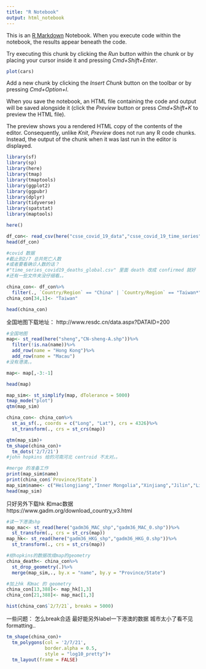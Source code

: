```yaml
---
title: "R Notebook"
output: html_notebook
---
```


This is an [R Markdown](http://rmarkdown.rstudio.com) Notebook. When you execute code within the notebook, the results appear beneath the code. 

Try executing this chunk by clicking the *Run* button within the chunk or by placing your cursor inside it and pressing *Cmd+Shift+Enter*. 

```r
plot(cars)
```

Add a new chunk by clicking the *Insert Chunk* button on the toolbar or by pressing *Cmd+Option+I*.

When you save the notebook, an HTML file containing the code and output will be saved alongside it (click the *Preview* button or press *Cmd+Shift+K* to preview the HTML file). 

The preview shows you a rendered HTML copy of the contents of the editor. Consequently, unlike *Knit*, *Preview* does not run any R code chunks. Instead, the output of the chunk when it was last run in the editor is displayed.

```r
library(sf)
library(sp)
library(here)
library(tmap)
library(tmaptools)
library(ggplot2)
library(ggpubr)
library(dplyr)
library(tidyverse)
library(spatstat)
library(maptools)

here()
```

```r
df_con<- read_csv(here("csse_covid_19_data","csse_covid_19_time_series","time_series_covid19_confirmed_global.csv"))
head(df_con)

#covid 数据
#截止到2/7 总共死亡人数
#或者要看确诊人数的话？
#"time_series_covid19_deaths_global.csv" 里面 death 改成 confirmed 就好
#还有一些文件夹没仔细看。。

china_con<- df_con%>%
  filter(., `Country/Region` == "China" | `Country/Region` == "Taiwan*")
china_con[34,1]<- "Taiwan"

head(china_con)
```


全国地图下载地址：
http://www.resdc.cn/data.aspx?DATAID=200

```r
#全国地图
map<- st_read(here("sheng","CN-sheng-A.shp"))%>%
  filter(!is.na(name))%>%
  add_row(name = "Hong Kong")%>%
  add_row(name = "Macau")
#没有港澳。。

map<- map[,-3:-1]

head(map)

map_sim<- st_simplify(map, dTolerance = 5000)
tmap_mode("plot")
qtm(map_sim)
```

```r
china_con<- china_con%>%
  st_as_sf(., coords = c("Long", "Lat"), crs = 4326)%>%
  st_transform(., crs = st_crs(map))

qtm(map_sim)+
tm_shape(china_con)+
  tm_dots('2/7/21')
#john hopkins 给的河南河北 centroid 不太对。。
```

```r
#merge 的准备工作
print(map_sim$name)
print(china_con$`Province/State`)
map_sim$name<- c("Heilongjiang","Inner Mongolia","Xinjiang","Jilin","Liaoning","Hebei","Gansu","Beijing","Shanxi","Tianjin","Shaanxi","Qinghai","Ningxia","Shandong","Tibet","Henan","Jiangsu","Anhui","Sichuan","Hubei","Shanghai","Chongqing","Zhejiang","Jiangxi","Hunan","Yunan","Guizhou","Fujian","Guangxi","Taiwan","Guangdong","Hainan","Hong Kong","Macau")
head(map_sim)

```
只好另外下载hk 和mac数据
https://www.gadm.org/download_country_v3.html

```r
#读一下港澳shp
map_mac<- st_read(here("gadm36_MAC_shp","gadm36_MAC_0.shp"))%>%
  st_transform(., crs = st_crs(map))
map_hk<- st_read(here("gadm36_HKG_shp","gadm36_HKG_0.shp"))%>%
  st_transform(., crs = st_crs(map))

```

```r
#给hopkins的数据改成map的geometry
china_death<- china_con%>%
  st_drop_geometry(.)%>%
  merge(map_sim,., by.x = "name", by.y = "Province/State")

#加上hk 和mac 的 geometry
china_con[13,388]<- map_hk[1,3]
china_con[21,388]<- map_mac[1,3]

hist(china_con$`2/7/21`, breaks = 5000)
```

一些问题：
怎么break合适
最好能另外label一下港澳的数据 城市太小了看不见
formatting..

```r
tm_shape(china_con)+
  tm_polygons(col = '2/7/21',
              border.alpha = 0.5,
              style = "log10_pretty")+
  tm_layout(frame = FALSE)
```

```r

```















